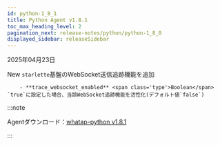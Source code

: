```yaml
---
id: python-1_8_1
title: Python Agent v1.8.1
toc_max_heading_level: 2
pagination_next: release-notes/python/python-1_8_0
displayed_sidebar: releaseSidebar
---
```


2025年04月23日

<Status priority='1'>New</Status> `starlette`基盤のWebSocket送信追跡機能を追加

```
    - **trace_websocket_enabled** <span class='type'>Boolean</span>  
`true`に設定した場合、当該WebSocket追跡機能を活性化(デフォルト値`false`)
```

:::note

Agentダウンロード：[whatap-python v1.8.1](https://pypi.org/project/whatap-python/1.8.1/)

:::
